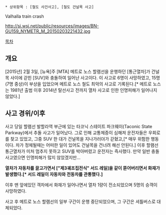  * 상위항목 : [철도 사건사고], [철도 건널목 사고]

Valhalla train crash

http://si.wsj.net/public/resources/images/BN-GU159_NYMETR_M_20150203221432.jpg

[[목차]]
== 개요 ==
[2015년] 2월 3일, [뉴욕]주 [MTA] 메트로 노스 할램선을 운행하던 [통근열차]가 건널목 사이에 갇힌 [SUV]와 충돌하여 일어난 사고이다. 이 사고로 6명이 사망하였고, 15명(7명 중상)이 부상을 입었으며 메트로 노스 철도 최악의 사고로 기록된다.[* 메트로 노스는 1981년 출범 이후 2014년 탈선사고 전까지 열차 사고로 인한 인명피해가 일어나지 않았다.] 

== 사고 경위/이후 == 
사고 당일 할램선 발할라역 부근에 있는 타코닉 스테이트 파크웨이(Taconic State Parkway)에서 추돌 사고가 일어났다. 그로 인해 교통체증이 심해져 운전자들은 우회로를 찾고 있었고, 그중 SUV 한 대가 건널목을 지나가러뎌가 갇혔고,[* 매우 위험한 행동이다. 차가 정체될때는 어떠한 일이 있어도 건널목을 건너려 해선 안된다.] 이후 할램선 통근열차가 미처 멈추지 못하고 SUV를 박아버렸고 운전자는 즉사했다. 만약 일반 충돌 사고였으면 인명피해가 많지 않았겠지만...

'''열차가 자동차를 끌고가면서 ["제3궤조집전식" 서드 레일]을 같이 뜯어버리면서 화재가 발생했다.[* 서드 레일이 자동차와 전동차를 관통했다.]'''

이후 맨 앞에있던 객차에서 화재가 일어나면서 열차 1량이 전소되었으며 5명의 승객이 사망하였다.


사고 후 메트로 노스 할램선의 일부 구간이 운행 중단되었으며, 그 구간은 셔틀버스로 대체되었다.
